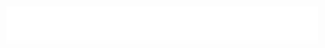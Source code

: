 [![Jonathan Jelliff's Resume](images/Jonathan Jelliff Resume_DASM (1).pdf){fig-align="center" width="627" height="71"}](https://www.linkedin.com/in/jonathan-jelliff/)

